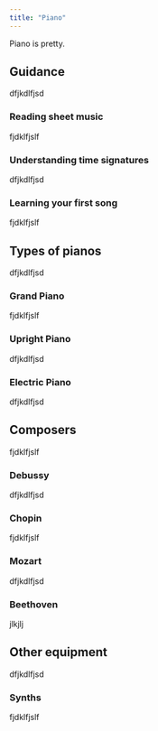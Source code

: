 ```yaml
---
title: "Piano"
---
```



Piano is pretty.

## Guidance

dfjkdlfjsd

### Reading sheet music

fjdklfjslf

### Understanding time signatures

dfjkdlfjsd

### Learning your first song

fjdklfjslf

## Types of pianos

dfjkdlfjsd

### Grand Piano

fjdklfjslf

### Upright Piano

dfjkdlfjsd

### Electric Piano

dfjkdlfjsd

## Composers

fjdklfjslf

### Debussy

dfjkdlfjsd

### Chopin

fjdklfjslf

### Mozart

dfjkdlfjsd

### Beethoven

jlkjlj

## Other equipment

dfjkdlfjsd

### Synths

fjdklfjslf
